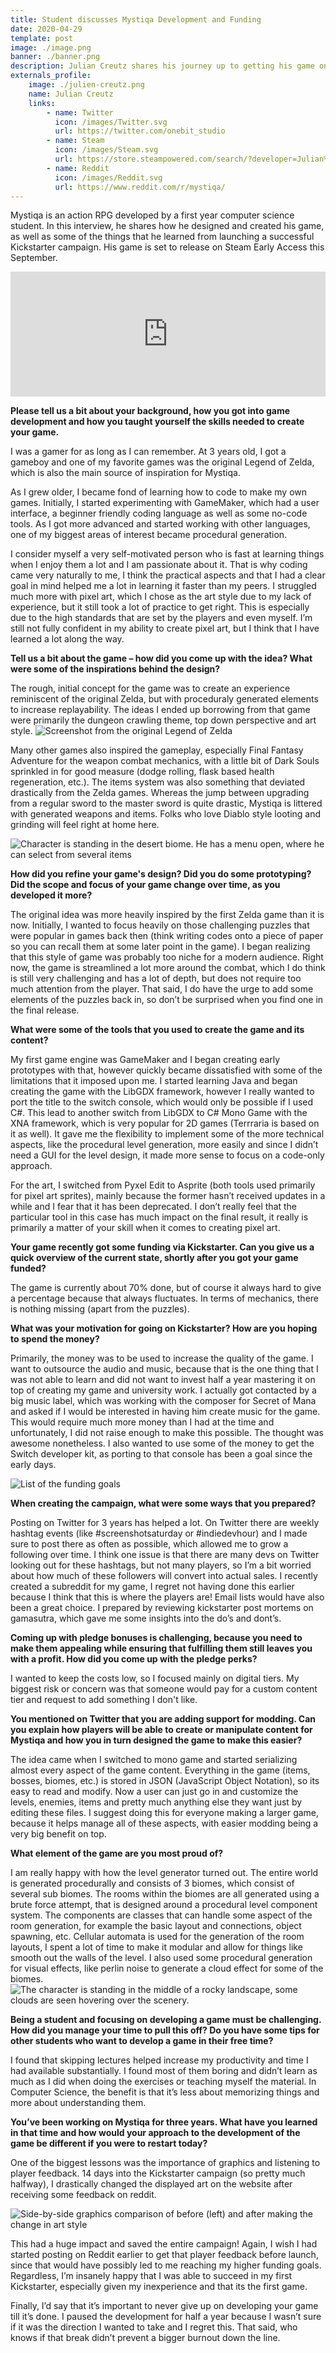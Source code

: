 ```yaml
---
title: Student discusses Mystiqa Development and Funding
date: 2020-04-29
template: post
image: ./image.png
banner: ./banner.png
description: Julian Creutz shares his journey up to getting his game on Kickstarter and gives some tips on how he got funding.
externals_profile:
    image: ./julien-creutz.png
    name: Julian Creutz
    links:
        - name: Twitter
          icon: /images/Twitter.svg
          url: https://twitter.com/onebit_studio
        - name: Steam
          icon: /images/Steam.svg
          url: https://store.steampowered.com/search/?developer=Julian%20Creutz
        - name: Reddit
          icon: /images/Reddit.svg
          url: https://www.reddit.com/r/mystiqa/
---
```


Mystiqa is an action RPG developed by a first year computer science student. In this interview, he shares how he designed and created his game, as well as some of the things that he learned from launching a successful Kickstarter campaign. His game is set to release on Steam Early Access this September.
<div stlye="display:block; width: 100%; max-width: 500px; margin: 0 auto;">
<iframe src="https://store.steampowered.com/widget/1265500/" frameborder="0" width="100%" height="200"></iframe></div>

**Please tell us a bit about your background, how you got into game development and how you taught yourself the skills needed to create your game.**

I was a gamer for as long as I can remember. At 3 years old, I got a gameboy and one of my favorite games was the original Legend of Zelda, which is also the main source of inspiration for Mystiqa. 

As I grew older, I became fond of learning how to code to make my own games. Initially, I started experimenting with GameMaker, which had a user interface, a beginner friendly coding language as well as some no-code tools. As I got more advanced and started working with other languages, one of my biggest areas of interest became procedural generation. 

I consider myself a very self-motivated person who is fast at learning things when I enjoy them a lot and I am passionate about it. That is why coding came very naturally to me, I think the practical aspects and that I had a clear goal in mind helped me a lot in learning it faster than my peers. I struggled much more with pixel art, which I chose as the art style due to my lack of experience, but it still took a lot of practice to get right. This is especially due to the high standards that are set by the players and even myself. I’m still not fully confident in my ability to create pixel art, but I think that I have learned a lot along the way.

**Tell us a bit about the game – how did you come up with the idea? What were some of the inspirations behind the design?**

The rough, initial concept for the game was to create an experience reminiscent of the original Zelda, but with proceduraly generated elements to increase replayability. 
The ideas I ended up borrowing from that game were primarily the dungeon crawling theme, top down perspective and art style.
![Screenshot from the original Legend of Zelda](./zelda.png)

Many other games also inspired the gameplay, especially Final Fantasy Adventure for the weapon combat mechanics, with a little bit of Dark Souls sprinkled in for good measure (dodge rolling, flask based health regeneration, etc.). The items system was also something that deviated drastically from the Zelda games. Whereas the jump between upgrading from a regular sword to the master sword is quite drastic, Mystiqa is littered with generated weapons and items. Folks who love Diablo style looting and grinding will feel right at home here.

 ![Character is standing in the desert biome. He has a menu open, where he can select from several items](./items.png)

**How did you refine your game's design? Did you do some prototyping? Did the scope and focus of your game change over time, as you developed it more?**

The original idea was more heavily inspired by the first Zelda game than it is now. Initially, I wanted to focus heavily on those challenging puzzles that were popular in games back then (think writing codes onto a piece of paper so you can recall them at some later point in the game). I began realizing that this style of game was probably too niche for a modern audience. Right now, the game is streamlined a lot more around the combat, which I do think is still very challenging and has a lot of depth, but does not require too much attention from the player. That said, I do have the urge to add some elements of the puzzles back in, so don’t be surprised when you find one in the final release.

**What were some of the tools that you used to create the game and its content?**

My first game engine was GameMaker and I began creating early prototypes with that, however quickly became dissatisfied with some of the limitations that it imposed upon me. I started learning Java and began creating the game with the LibGDX framework, however I really wanted to port the title to the switch console, which would only be possible if I used C#.  This lead to another switch from LibGDX to C# Mono Game with the XNA framework, which is very popular for 2D games (Terrraria is based on it as well). It gave me the flexibility to implement some of the more technical aspects, like the procedural level generation, more easily and since I didn’t need a GUI for the level design, it made more sense to focus on a code-only approach. 

For the art, I switched from Pyxel Edit to Asprite (both tools used primarily for pixel art sprites), mainly because the former hasn’t received updates in a while and I fear that it has been deprecated. I don’t really feel that the particular tool in this case has much impact on the final result, it really is primarily a matter of your skill when it comes to creating pixel art.

**Your game recently got some funding via Kickstarter. Can you give us a quick overview of the current state, shortly after you got your game funded?**

The game is currently about 70% done, but of course it always hard to give a percentage because that always fluctuates. In terms of mechanics, there is nothing missing (apart from the puzzles).

**What was your motivation for going on Kickstarter? How are you hoping to spend the money?**

Primarily, the money was to be used to increase the quality of the game. I want to outsource the audio and music, because that is the one thing that I was not able to learn and did not want to invest half a year mastering it on top of creating my game and university work. I actually got contacted by a big music label, which  was working with the composer for Secret of Mana and asked if I would be interested in having him create music for the game. This would require much more money than I had at the time and unfortunately, I did not raise enough to make this possible. The thought was awesome nonetheless. I also wanted to use some of the money to get the Switch developer kit, as porting to that console has been a goal since the early days.

 ![List of the funding goals](./kickstart-goals.png)

**When creating the campaign, what were some ways that you prepared?**

Posting on Twitter for 3 years has helped a lot. On Twitter there are weekly hashtag events (like #screenshotsaturday or #indiedevhour) and I made sure to post there as often as possible, which allowed me to grow a following over time. I think one issue is that there are many devs on Twitter looking out for these hashtags, but not many players, so I’m a bit worried about how much of these followers will convert into actual sales. I recently created a subreddit for my game, I regret not having done this earlier because I think that this is where the players are! Email lists would have also been a great choice. I prepared by reviewing kickstarter post mortems on gamasutra, which gave me some insights into the do’s and dont’s.

**Coming up with pledge bonuses is challenging, because you need to make them appealing while ensuring that fulfilling them still leaves you with a profit. How did you come up with the pledge perks?**

I wanted to keep the costs low, so I focused mainly on digital tiers. My biggest risk or concern was that someone would pay for a custom content tier and request to add something I don't like.

**You mentioned on Twitter that you are adding support for modding. Can you explain how players will be able to create or manipulate content for Mystiqa and how you in turn designed the game to make this easier?**

The idea came when I switched to mono game and started serializing almost every aspect of the game content. Everything in the game (items, bosses, biomes, etc.) is stored in JSON (JavaScript Object Notation), so its easy to read and modify. Now a user can just go in and customize the levels, enemies, items and pretty much anything else they want just by editing these files. I suggest doing this for everyone making a larger game, because it helps manage all of these aspects, with easier modding being a very big benefit on top.

**What element of the game are you most proud of?**

I am really happy with how the level generator turned out. The entire world is generated procedurally and consists of 3 biomes, which consist of several sub biomes. The rooms within the biomes are all generated using a brute force attempt, that is designed around a procedural level component system. The components are classes that can handle some aspect of the room generation, for example the basic layout and connections, object spawning, etc. Cellular automata is used for the generation of the room layouts, I spent a lot of time to make it modular and allow for things like smooth out the walls of the level. I also used some procedural generation for visual effects, like perlin noise to generate a cloud effect for some of the biomes.
 ![The character is standing in the middle of a rocky landscape, some clouds are seen hovering over the scenery.](./clouds.png)

**Being a student and focusing on developing a game must be challenging. How did you manage your time to pull this off? Do you have some tips for other students who want to develop a game in their free time?**

I found that skipping lectures helped increase my productivity and time I had available substantially. I found most of them boring and didn’t learn as much as I did when doing the exercises or teaching myself the material. In Computer Science, the benefit is that it’s less about memorizing things and more about understanding them.

**You’ve been working on Mystiqa for three years. What have you learned in that time and how would your approach to the development of the game be different if you were to restart today?**

One of the biggest lessons was the importance of graphics and listening to player feedback. 14 days into the Kickstarter campaign (so pretty much halfway), I drastically changed the displayed art on the website after receiving some feedback on reddit.
 
 ![Side-by-side graphics comparison of before (left) and after making the change in art style](./before-after.png)

This had a huge impact and saved the entire campaign! Again, I wish I had started posting on Reddit earlier to get that player feedback before launch, since that would have possibly led to me reaching my higher funding goals. Regardless, I’m insanely happy that I was able to succeed in my first Kickstarter, especially given my inexperience and that its the first game.

Finally, I’d say that it’s important to never give up on developing your game till it’s done. I paused the development for half a year because I wasn’t sure if it was the direction I wanted to take and I regret this. That said, who knows if that break didn’t prevent a bigger burnout down the line.